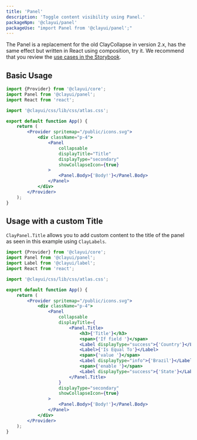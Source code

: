 ```yaml
---
title: 'Panel'
description: 'Toggle content visibility using Panel.'
packageNpm: '@clayui/panel'
packageUse: "import Panel from '@clayui/panel';"
---
```


The Panel is a replacement for the old ClayCollapse in version 2.x, has the same effect but written in React using composition, try it. We recommend that you review the [use cases in the Storybook](https://storybook.clayui.com/?path=/story/design-system-components-panel--default).

## Basic Usage

```jsx preview
import {Provider} from '@clayui/core';
import Panel from '@clayui/panel';
import React from 'react';

import '@clayui/css/lib/css/atlas.css';

export default function App() {
	return (
		<Provider spritemap="/public/icons.svg">
			<div className="p-4">
				<Panel
					collapsable
					displayTitle="Title"
					displayType="secondary"
					showCollapseIcon={true}
				>
					<Panel.Body>{'Body!'}</Panel.Body>
				</Panel>
			</div>
		</Provider>
	);
}
```

## Usage with a custom Title

`ClayPanel.Title` allows you to add custom content to the title of the panel as seen in this example using `ClayLabels`.

```jsx preview
import {Provider} from '@clayui/core';
import Panel from '@clayui/panel';
import Label from '@clayui/label';
import React from 'react';

import '@clayui/css/lib/css/atlas.css';

export default function App() {
	return (
		<Provider spritemap="/public/icons.svg">
			<div className="p-4">
				<Panel
					collapsable
					displayTitle={
						<Panel.Title>
							<h3>{'Title'}</h3>
							<span>{'If field '}</span>
							<Label displayType="success">{'Country'}</Label>
							<Label>{'Is Equal To'}</Label>
							<span>{'value '}</span>
							<Label displayType="info">{'Brazil'}</Label>
							<span>{'enable '}</span>
							<Label displayType="success">{'State'}</Label>
						</Panel.Title>
					}
					displayType="secondary"
					showCollapseIcon={true}
				>
					<Panel.Body>{'Body!'}</Panel.Body>
				</Panel>
			</div>
		</Provider>
	);
}
```
